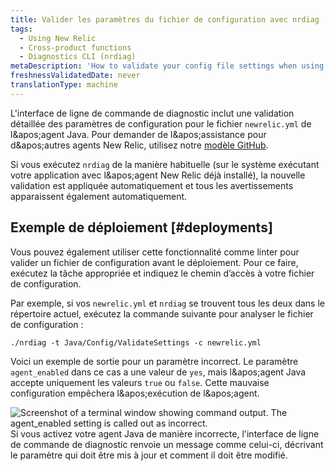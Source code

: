```yaml
---
title: Valider les paramètres du fichier de configuration avec nrdiag
tags:
  - Using New Relic
  - Cross-product functions
  - Diagnostics CLI (nrdiag)
metaDescription: 'How to validate your config file settings when using New Relic Diagnostics (nrdiag); for example, with deployments.'
freshnessValidatedDate: never
translationType: machine
---
```


L&apos;interface de ligne de commande de diagnostic inclut une validation détaillée des paramètres de configuration pour le fichier `newrelic.yml` de l&amp;apos;agent Java. Pour demander de l&amp;apos;assistance pour d&amp;apos;autres agents New Relic, utilisez notre [modèle GitHub](https://github.com/newrelic/newrelic-diagnostics-cli/issues/new?assignees=&labels=enhancement%2C+needs-triage&template=enhancement.md&title=).

Si vous exécutez `nrdiag` de la manière habituelle (sur le système exécutant votre application avec l&amp;apos;agent New Relic déjà installé), la nouvelle validation est appliquée automatiquement et tous les avertissements apparaissent également automatiquement.

## Exemple de déploiement [#deployments]

Vous pouvez également utiliser cette fonctionnalité comme linter pour valider un fichier de configuration avant le déploiement. Pour ce faire, exécutez la tâche appropriée et indiquez le chemin d’accès à votre fichier de configuration.

Par exemple, si vos `newrelic.yml` et `nrdiag` se trouvent tous les deux dans le répertoire actuel, exécutez la commande suivante pour analyser le fichier de configuration :

```shell
./nrdiag -t Java/Config/ValidateSettings -c newrelic.yml
```

Voici un exemple de sortie pour un paramètre incorrect. Le paramètre `agent_enabled` dans ce cas a une valeur de `yes`, mais l&amp;apos;agent Java accepte uniquement les valeurs `true` ou `false`. Cette mauvaise configuration empêchera l&amp;apos;exécution de l&amp;apos;agent.

<img title="agent_enabled.png" alt="Screenshot of a terminal window showing command output. The agent_enabled setting is called out as incorrect." src="/images/agent_enabled.webp" />

<figcaption>
  Si vous activez votre agent Java de manière incorrecte, l&apos;interface de ligne de commande de diagnostic renvoie un message comme celui-ci, décrivant le paramètre qui doit être mis à jour et comment il doit être modifié.
</figcaption>